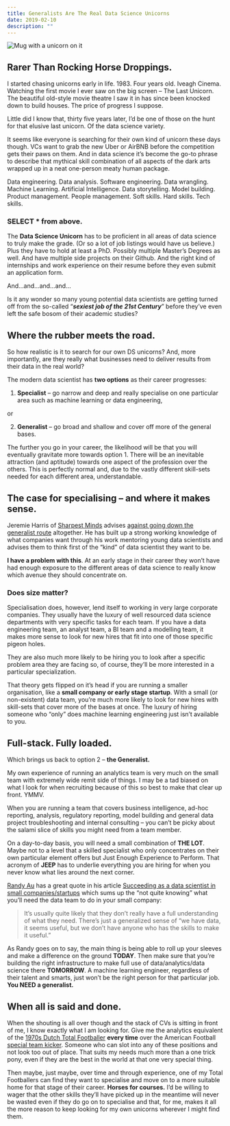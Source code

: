 ```yaml
---
title: Generalists Are The Real Data Science Unicorns
date: 2019-02-10
description: ""
---
```

![Mug with a unicorn on it](/images/unicorn-mug.jpg)

## Rarer Than Rocking Horse Droppings.

I started chasing unicorns early in life. 1983. Four years old. Iveagh Cinema. Watching the first movie I ever saw on the big screen &#8211; The Last Unicorn. The beautiful old-style movie theatre I saw it in has since been knocked down to build houses. The price of progress I suppose.

Little did I know that, thirty five years later, I’d be one of those on the hunt for that elusive last unicorn. Of the data science variety.

It seems like everyone is searching for their own kind of unicorn these days though. VCs want to grab the new Uber or AirBNB before the competition gets their paws on them. And in data science it’s become the go-to phrase to describe that mythical skill combination of all aspects of the dark arts wrapped up in a neat one-person meaty human package.

Data engineering. Data analysis. Software engineering. Data wrangling. Machine Learning. Artificial Intelligence. Data storytelling. Model building. Product management. People management. Soft skills. Hard skills. Tech skills.

### **SELECT * from above.**

The **Data Science Unicorn** has to be proficient in all areas of data science to truly make the grade. (Or so a lot of job listings would have us believe.) Plus they have to hold at least a PhD. Possibly multiple Master’s Degrees as well. And have multiple side projects on their Github. And the right kind of internships and work experience on their resume before they even submit an application form.

And&#8230;and&#8230;and&#8230;and&#8230;

Is it any wonder so many young potential data scientists are getting turned off from the so-called “_**sexiest job of the 21st Century**_” before they’ve even left the safe bosom of their academic studies?

## Where the rubber meets the road.

So how realistic is it to search for our own DS unicorns? And, more importantly, are they really what businesses need to deliver results from their data in the real world?

The modern data scientist has **two options** as their career progresses:

1) **Specialist** &#8211; go narrow and deep and really specialise on one particular area such as machine learning or data engineering,

or

2) **Generalist** &#8211; go broad and shallow and cover off more of the general bases.

The further you go in your career, the likelihood will be that you will eventually gravitate more towards option 1. There will be an inevitable attraction (and aptitude) towards one aspect of the profession over the others. This is perfectly normal and, due to the vastly different skill-sets needed for each different area, understandable.

## The case for specialising &#8211; and where it makes sense.

Jeremie Harris of [Sharpest Minds](http://sharpestminds.com/) advises [against going down the generalist route](https://towardsdatascience.com/why-you-shouldnt-be-a-data-science-generalist-f69ea37cdd2c) altogether. He has built up a strong working knowledge of what companies want through his work mentoring young data scientists and advises them to think first of the “kind” of data scientist they want to be.

**I have a problem with this**. At an early stage in their career they won’t have had enough exposure to the different areas of data science to really know which avenue they should concentrate on.

### **Does size matter?**

Specialisation does, however, lend itself to working in very large corporate companies. They usually have the luxury of well resourced data science departments with very specific tasks for each team. If you have a data engineering team, an analyst team, a BI team and a modelling team, it makes more sense to look for new hires that fit into one of those specific pigeon holes.

They are also much more likely to be hiring you to look after a specific problem area they are facing so, of course, they’ll be more interested in a particular specialization.

That theory gets flipped on it’s head if you are running a smaller organisation, like a **small company or early stage startup**. With a small (or non-existent) data team, you’re much more likely to look for new hires with skill-sets that cover more of the bases at once. The luxury of hiring someone who “only” does machine learning engineering just isn’t available to you.

## Full-stack. Fully loaded.

Which brings us back to option 2 &#8211; **the Generalist.**

My own experience of running an analytics team is very much on the small team with extremely wide remit side of things. I may be a tad biased on what I look for when recruiting because of this so best to make that clear up front. YMMV.

When you are running a team that covers business intelligence, ad-hoc reporting, analysis, regulatory reporting, model building and general data project troubleshooting and internal consulting &#8211; you can’t be picky about the salami slice of skills you might need from a team member.

On a day-to-day basis, you will need a small combination of **THE LOT**. Maybe not to a level that a skilled specialist who only concentrates on their own particular element offers but Just Enough Experience to Perform. That acronym of **JEEP** has to underlie everything you are hiring for when you never know what lies around the next corner.

[Randy Au](https://twitter.com/Randy_Au) has a great quote in his article [Succeeding as a data scientist in small companies/startups][1] which sums up the “not quite knowing” what you’ll need the data team to do in your small company:

> It’s usually quite likely that they don’t really have a full understanding of what they need. There’s just a generalized sense of “we have data, it seems useful, but we don’t have anyone who has the skills to make it useful.”

As Randy goes on to say, the main thing is being able to roll up your sleeves and make a difference on the ground **TODAY**. Then make sure that you’re building the right infrastructure to make full use of data/analytics/data science there **TOMORROW**. A machine learning engineer, regardless of their talent and smarts, just won’t be the right person for that particular job. **You NEED a generalist.**

## When all is said and done.

When the shouting is all over though and the stack of CVs is sitting in front of me, I know exactly what I am looking for. Give me the analytics equivalent of the [1970s Dutch Total Footballer](https://en.wikipedia.org/wiki/Total_Football) **every time** over the American Football [special team kicker](https://www.dummies.com/sports/football/special-teams/the-role-of-special-teams-in-a-football-game/). Someone who can slot into any of these positions and not look too out of place. That suits my needs much more than a one trick pony, even if they are the best in the world at that one very special thing.

Then maybe, just maybe, over time and through experience, one of my Total Footballers can find they want to specialise and move on to a more suitable home for that stage of their career. **Horses for courses.** I’d be willing to wager that the other skills they’ll have picked up in the meantime will never be wasted even if they do go on to specialise and that, for me, makes it all the more reason to keep looking for my own unicorns wherever I might find them.

 [1]: https://medium.com/@Randy_Au/succeeding-as-a-data-scientist-in-small-companies-startups-92f59e22bd8c